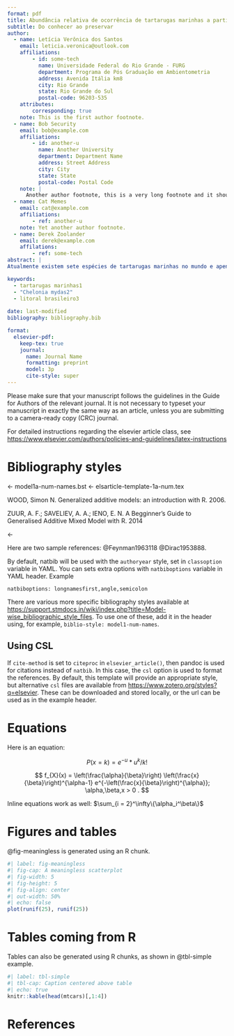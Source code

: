 ```yaml
---
format: pdf
title: Abundância relativa de ocorrência de tartarugas marinhas a partir de avistagens em pontos fixos  
subtitle: Do conhecer ao preservar
author:
  - name: Letícia Verônica dos Santos
    email: leticia.veronica@outlook.com
    affiliations: 
        - id: some-tech
          name: Universidade Federal do Rio Grande - FURG
          department: Programa de Pós Graduação em Ambientometria
          address: Avenida Itália km8
          city: Rio Grande
          state: Rio Grande do Sul
          postal-code: 96203-535 
    attributes:
        corresponding: true
    note: This is the first author footnote.
  - name: Bob Security
    email: bob@example.com
    affiliations:
        - id: another-u
          name: Another University
          department: Department Name
          address: Street Address
          city: City
          state: State
          postal-code: Postal Code
    note: |
      Another author footnote, this is a very long footnote and it should be a really long footnote. But this footnote is not yet sufficiently long enough to make two lines of footnote text.
  - name: Cat Memes
    email: cat@example.com
    affiliations:
        - ref: another-u
    note: Yet another author footnote.
  - name: Derek Zoolander
    email: derek@example.com
    affilations:
        - ref: some-tech
abstract: |
Atualmente existem sete espécies de tartarugas marinhas no mundo e apenas cinco com ocorrência no Brasil: a tartaruga-cabeçuda ("Caretta caretta"); a tartaruga-verde ("Chelonia mydas"); a tartaruga-de-pente italic("Eretmochelys imbricata"); a  tartaruga-de-couro ("Dermochelys coriacea") e a tartaruga-oliva ("Lepidochelys olivacea"). Tais espécies escolhem o litoral brasileiro para desova (ICMBIO), assim como para atividades de alimentação e ‘sociabilização’ (Caminho Marinho). A espécie "Chelonia mydas", é a que predomina nas amostragens em locais de alimentação no litoral sul do Brasil. O objetivo deste trabalho é "avaliar a variabilidade da abundância relativa de ocorrência de tartarugas marinhas na praia de Itapirubá-SC", buscando encontrar maiores ou menores probabilidades de ocorrência de acordo com parâmetros oceanográficos, ambientais, atmosféricos e sazonais. A análise utilizará o método de "Distribuição de Poisson", o qual irá avaliar a distribuição discreta de probabilidade aplicável a ocorrências de um número de eventos em um intervalo específico.

keywords: 
  - tartarugas marinhas1
  - "Chelonia mydas2"
  - litoral brasileiro3
  
date: last-modified
bibliography: bibliography.bib

format:
  elsevier-pdf:
    keep-tex: true
    journal:
      name: Journal Name
      formatting: preprint
      model: 3p
      cite-style: super
---
```


Please make sure that your manuscript follows the guidelines in the 
Guide for Authors of the relevant journal. It is not necessary to 
typeset your manuscript in exactly the same way as an article, 
unless you are submitting to a camera-ready copy (CRC) journal.

For detailed instructions regarding the elsevier article class, see   <https://www.elsevier.com/authors/policies-and-guidelines/latex-instructions>

# Bibliography styles

<- model1a-num-names.bst
<- elsarticle-template-1a-num.tex

WOOD, Simon N. Generalized additive models: an introduction with R. 2006. 

ZUUR, A. F.; SAVELIEV, A. A.; IENO, E. N. A Begginner’s Guide to Generalised Additive Mixed Model with R. 2014

<-


Here are two sample references:  @Feynman1963118 @Dirac1953888.

By default, natbib will be used with the `authoryear` style, set in `classoption` variable in YAML. 
You can sets extra options with `natbiboptions` variable in YAML header. Example 

```
natbiboptions: longnamesfirst,angle,semicolon
```

There are various more specific bibliography styles available at
<https://support.stmdocs.in/wiki/index.php?title=Model-wise_bibliographic_style_files>. 
To use one of these, add it in the header using, for example, `biblio-style: model1-num-names`.

## Using CSL 

If `cite-method` is set to `citeproc` in `elsevier_article()`, then pandoc is used for citations instead of `natbib`. In this case, the `csl` option is used to format the references. By default, this template will provide an appropriate style, but alternative `csl` files are available from <https://www.zotero.org/styles?q=elsevier>. These can be downloaded
and stored locally, or the url can be used as in the example header.

# Equations

Here is an equation:

$$P(x=k)=e^{-u}*u^k  
/k!$$


$$ 
  f_{X}(x) = \left(\frac{\alpha}{\beta}\right)
  \left(\frac{x}{\beta}\right)^{\alpha-1}
  e^{-\left(\frac{x}{\beta}\right)^{\alpha}}; 
  \alpha,\beta,x > 0 .
$$

Inline equations work as well: $\sum_{i = 2}^\infty\{\alpha_i^\beta\}$

# Figures and tables

@fig-meaningless is generated using an R chunk.

```r
#| label: fig-meaningless
#| fig-cap: A meaningless scatterplot
#| fig-width: 5
#| fig-height: 5
#| fig-align: center
#| out-width: 50%
#| echo: false
plot(runif(25), runif(25))
```

# Tables coming from R

Tables can also be generated using R chunks, as shown in @tbl-simple example.

```r
#| label: tbl-simple
#| tbl-cap: Caption centered above table
#| echo: true
knitr::kable(head(mtcars)[,1:4])
```

# References {-}
